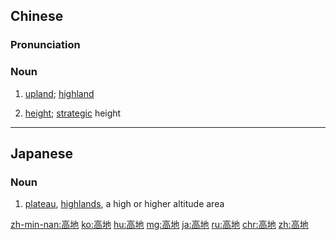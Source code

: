 ==Chinese==
{{zh-forms}}

===Pronunciation===
{{zh-pron
|m=gāodì
|c=gou1 dei6
|h=pfs=kô-thi
|mn=ko-tē/ko-tōe
|cat=n
}}

===Noun===
{{zh-noun}}

# [[upland]]; [[highland]]
# {{lb|zh|military}} [[height]]; [[strategic]] height

----

==Japanese==
{{ja-kanjitab|こう|ち|yomi=on}}

===Noun===
{{ja-noun|こうち}}

# [[plateau]], [[highlands]], a high or higher altitude area

[[zh-min-nan:高地]]
[[ko:高地]]
[[hu:高地]]
[[mg:高地]]
[[ja:高地]]
[[ru:高地]]
[[chr:高地]]
[[zh:高地]]